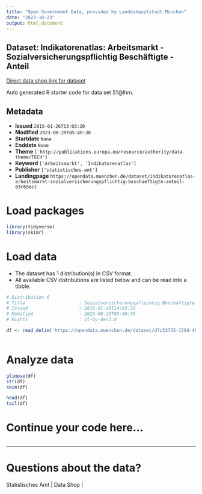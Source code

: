 ```yaml
---
title: "Open Government Data, provided by Landeshauptstadt München"
date: "2023-10-23"
output: html_document
---
```


## Dataset: Indikatorenatlas: Arbeitsmarkt - Sozialversicherungspflichtig Beschäftigte - Anteil

[Direct data shop link for dataset](https://opendata.muenchen.de/dataset/indikatorenatlas-arbeitsmarkt-sozialversicherungspflichtig-beschaeftigte-anteil-83r65mct)

Auto generated R starter code for data set 51@lhm.

## Metadata

- **Issued** `2015-01-26T13:03:20`
- **Modified** `2023-08-29T05:40:30`
- **Startdate** `None`
- **Enddate** `None`
- **Theme** `['http://publications.europa.eu/resource/authority/data-theme/TECH']`
- **Keyword** `['Arbeitsmarkt', 'Indikatorenatlas']`
- **Publisher** `['statistisches-amt']`
- **Landingpage** `https://opendata.muenchen.de/dataset/indikatorenatlas-arbeitsmarkt-sozialversicherungspflichtig-beschaeftigte-anteil-83r65mct`


# Load packages

```r

library(tidyverse)
library(skimr)

```

# Load data

-   The dataset has 1 distribution(s) in CSV format.
-   All available CSV distributions are listed below and can be read into a tibble.

```r

# Distribution 0
# Title                    : Sozialversicherungspflichtig Beschäftigte - Anteil
# Issued                   : 2015-01-26T14:03:20
# Modified                 : 2023-08-29T05:40:30
# Rights                   : dl-by-de/2.0

df <- read_delim('https://opendata.muenchen.de/dataset/d7c53755-150d-4904-966b-e13c462485ce/resource/3a7ba604-9f53-476b-8711-f8aab7a6c159/download/indikat_arbeitsmarkt_sozialversicherungspflichtig_beschaeftigte_-_anteil_280823.csv')



```

# Analyze data

```r

glimpse(df)
str(df)
skim(df)

head(df)
tail(df)

```

# Continue your code here...

```r

```

------------------------------------------------------------------------

# Questions about the data?

Statistisches Amt | Data Shop | 
